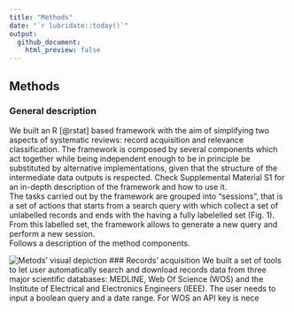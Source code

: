 ```yaml
---
title: "Methods"
date: "`r lubridate::today()`"
output:
  github_document:
    html_preview: false
---
```


## Methods

### General description

We built an R [@rstat] based framework with the aim of simplifying two aspects of systematic reviews: record acquisition and relevance classification. The framework is composed by several components which act together while being independent enough to be in principle be substituted by alternative implementations, given that the structure of the intermediate data outputs is respected. Check Supplemental Material S1 for an in-depth description of the framework and how to use it.\
The tasks carried out by the framework are grouped into "sessions", that is a set of actions that starts from a search query with which collect a set of unlabelled records and ends with the having a fully labelelled set (Fig. 1). From this labelled set, the framework allows to generate a new query and perform a new session.\
Follows a description of the method components.

![Metods' visual depiction](methods_diagram.png)
### Records' acquisition
We built a set of tools to let user automatically search and download records data from three major scientific databases: MEDLINE, Web Of Science (WOS) and the Institute of Electrical and Electronics Engineers (IEEE). The user needs to input a boolean query and a date range. For WOS an API key is nece
